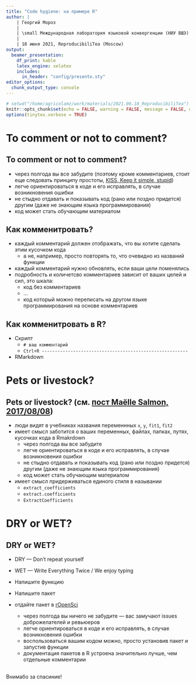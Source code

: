```yaml
---
title: "Code hygiene: на примере R"
author: |
    | Георгий Мороз
    | 
    | \small Международная лаборатория языковой конвергенции (НИУ ВШЭ)
    |
    | 18 июня 2021, ReproducibiliTea (Moscow)
output: 
  beamer_presentation:
    df_print: kable
    latex_engine: xelatex
    includes:
      in_header: "config/presento.sty"
editor_options: 
  chunk_output_type: console
---
```


```r
# setwd("/home/agricolamz/work/materials/2021.06.18_ReproducibiliTea")
knitr::opts_chunk$set(echo = FALSE, warning = FALSE, message = FALSE, dev='cairo_pdf')
options(tinytex.verbose = TRUE)

```
# To comment or not to comment?

## To comment or not to comment?

* через полгода вы все забудите (поэтому кроме комментариев, стоит еще следовать принципу простоты, [KISS, Keep it simple, stupid](https://en.wikipedia.org/wiki/KISS_principle))
* легче ориентироваться в коде и его исправлять, в случае возникновения ошибки
* не стыдно отдавать и показывать код (рано или поздно придется) другим (даже не знающим языка программирования)
* код может стать обучающим материалом

## Как комменитровать?

* каждый комментарий должен отображать, что вы хотите сделать этим кусочком кода
    * а не, например, просто повторять то, что очевидно из названий функции
* каждый комментарий нужно обновлять, если ваши цели поменялись
* подробность и количетсво комментариев зависит от ваших целей и сил, это шкала:
    * код без комментариев
    * ...
    * код который можно переписать на другом языке программирования на основе комментариев

## Как комменитровать в R?

* Скрипт
    * `# ваш комментарий`
    * `Ctrl+R --------------------------------------------------------`
* RMarkdown

# Pets or livestock?

## Pets or livestock? (см. [пост Maëlle Salmon, 2017/08/08](https://masalmon.eu/2017/08/08/chunkpets/))

* люди видят в учебниках названия переменнных `x`, `y`, `fit1`, `fit2`
* имеет смысл заботится о ваших переменных, файлах, папках, путях, кусочках кода в Rmakrdown \pause
    * через полгода вы все забудите
    * легче ориентироваться в коде и его исправлять, в случае возникновения ошибки
    * не стыдно отдавать и показывать код (рано или поздно придется) другим (даже не знающим языка программирования)
    * код может стать обучающим материалом \pause
* имеет смысл придерживаться единого стиля в назывании
    * `extract_coefficients`
    * `extract.coefficients`
    * `ExtractCoefficients`

# DRY or WET?

## DRY or WET?

* DRY --- Don’t repeat yourself 
* WET --- Write Everything Twice / We enjoy typing

* Напишите функцию
* Напишите пакет
* отдайте пакет в [rOpenSci](https://ropensci.org/)
    * через полгода вы ничего не забудите --- вас замучают issues доброжелателей и ревьюеров
    * легче ориентироваться в коде и его исправлять, в случае возникновения ошибки
    * воспользоваться вашим кодом можно, просто установив пакет и запустив функции
    * документация пакетов в R устроена значительно лучше, чем отдельные комментарии

## {}

\LARGE Внимабо за спасиние!